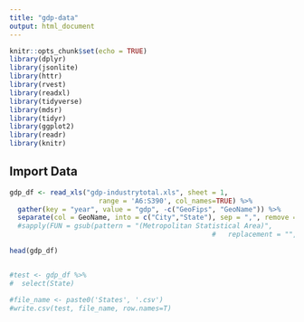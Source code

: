 ```yaml
---
title: "gdp-data"
output: html_document
---
```


```r
knitr::opts_chunk$set(echo = TRUE)
library(dplyr)
library(jsonlite)
library(httr)
library(rvest)
library(readxl)
library(tidyverse)
library(mdsr)   
library(tidyr)
library(ggplot2)
library(readr)
library(knitr)
```

## Import Data

```r
gdp_df <- read_xls("gdp-industrytotal.xls", sheet = 1, 
                      range = 'A6:S390', col_names=TRUE) %>% 
  gather(key = "year", value = "gdp", -c("GeoFips", "GeoName")) %>% 
  separate(col = GeoName, into = c("City","State"), sep = ",", remove = TRUE)
  #sapply(FUN = gsub(pattern = "(Metropolitan Statistical Area)",
                                                  #   replacement = "", x = "(Metropolitan Statistical Area)"))

head(gdp_df)


#test <- gdp_df %>% 
#  select(State)

#file_name <- paste0('States', '.csv')
#write.csv(test, file_name, row.names=T)
```

